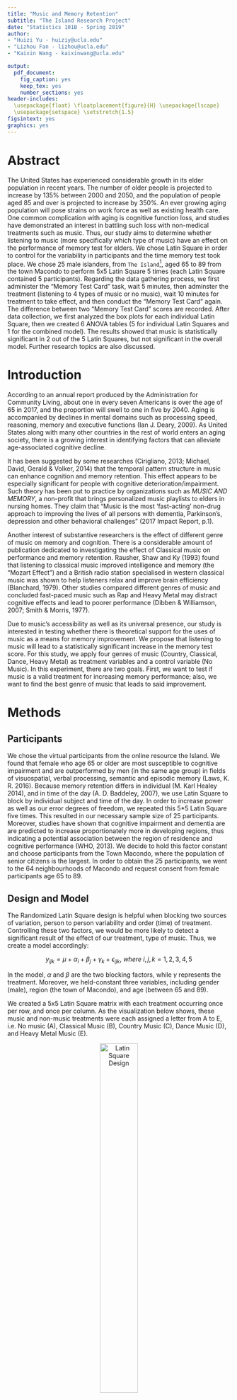 ```yaml
---
title: "Music and Memory Retention"
subtitle: "The Island Research Project"
date: "Statistics 101B - Spring 2019"
author: 
- "Huizi Yu - huiziy@ucla.edu"
- "Lizhou Fan - lizhou@ucla.edu"
- "Kaixin Wang - kaixinwang@ucla.edu"

output:
  pdf_document:
    fig_caption: yes
    keep_tex: yes
    number_sections: yes
header-includes: 
  \usepackage{float} \floatplacement{figure}{H} \usepackage{lscape}
  \usepackage{setspace} \setstretch{1.5}
figsintext: yes
graphics: yes
---
```


\begin{singlespace}
\tableofcontents
\end{singlespace}
\newpage

# Abstract

The United States has experienced considerable growth in its elder population in recent years. The number of older people is projected to increase by 135% between 2000 and 2050, and the population of people aged 85 and over is projected to increase by 350%. An ever growing aging population will pose strains on work force as well as existing health care. One common complication with aging is cognitive function loss, and studies have demonstrated an interest in battling such loss with non-medical treatments such as music. Thus, our study aims to determine whether listening to music (more specifically which type of music) have an effect on the performance of memory test for elders. We chose Latin Square in order to control for the variability in participants and the time memory test took place. We chose 25 male islanders, from `The Island`[^1], aged 65 to 89 from the town Macondo to perform 5x5 Latin Square 5 times (each Latin Square contained 5 participants). Regarding the data gathering process, we first administer the "Memory Test Card" task, wait 5 minutes, then adminster the treatment (listening to 4 types of music or no music), wait 10 minutes for treatment to take effect, and then conduct the "Memory Test Card" again. The difference between two "Memory Test Card" scores are recorded. After data collection, we first analyzed the box plots for each individual Latin Square, then we created 6 ANOVA tables (5 for individual Latin Squares and 1 for the combined model). The results showed that music is statistically significant in 2 out of the 5 Latin Squares, but not significant in the overall model. Further research topics are also discussed. 

# Introduction
  
According to an annual report produced by the Administration for Community Living, about one in every seven Americans is over the age of 65 in 2017, and the proportion will swell to one in five by 2040. Aging is accompanied by declines in mental domains such as processing speed, reasoning, memory and executive functions (Ian J. Deary, 2009). As United States along with many other countries in the rest of world enters an aging society, there is a growing interest in identifying factors that can alleviate age-associated cognitive decline.   

It has been suggested by some researches (Cirigliano, 2013; Michael, David, Gerald & Volker, 2014) that the temporal pattern structure in music can enhance cognition and memory retention. This effect appears to be especially significant for people with cognitive deterioration/impairment. Such theory has been put to practice by organizations such as *MUSIC AND MEMORY*, a non-profit that brings personalized music playlists to elders in nursing homes. They claim that "Music is the most 'fast-acting' non-drug approach to improving the lives of all persons with dementia, Parkinson’s, depression and other behavioral challenges" (2017 Impact Report, p.1). 

Another interest of substantive researchers is the effect of different genre of music on memory and cognition. There is a considerable amount of publication dedicated to investigating the effect of Classical music on performance and memory retention. Rausher, Shaw and Ky (1993) found that listening to classical music improved intelligence and memory (the "Mozart Effect") and a British radio station specialised in western classical music was shown to help listeners relax and improve brain efficiency (Blanchard, 1979). Other studies compared different genres of music and concluded fast-paced music such as Rap and Heavy Metal may distract cognitive effects and lead to poorer performance (Dibben & Williamson, 2007; Smith & Morris, 1977).    

Due to music’s accessibility as well as its universal presence, our study is interested in testing whether there is theoretical support for the uses of music as a means for memory improvement. We propose that listening to music will lead to a statistically significant increase in the memory test score. For this study, we apply four genres of music (Country, Classical, Dance, Heavy Metal) as treatment variables and a control variable (No Music). In this experiment, there are two goals. First, we want to test if music is a valid treatment for increasing memory performance; also, we want to find the best genre of music that leads to said improvement. 

# Methods

## Participants

We chose the virtual participants from the online resource the Island. We found that female who age 65 or older are most susceptible to cognitive impairment and are outperformed by men (in the same age group) in fields of visuospatial, verbal processing, semantic and episodic memory (Laws, K. R. 2016). Because memory retention differs in individual (M. Karl Healey 2014), and in time of the day (A. D. Baddeley, 2007), we use Latin Square to block by individual subject and time of the day. In order to increase power as well as our error degrees of freedom, we repeated this 5*5 Latin Square five times. This resulted in our necessary sample size of 25 participants. Moreover, studies have shown that cognitive impairment and dementia are are predicted to increase proportionately more in developing regions, thus indicating a potential association between the region of residence and cognitive performance (WHO, 2013). We decide to hold this factor constant and choose participants from the Town Macondo, where the population of senior citizens is the largest. In order to obtain the 25 participants, we went to the 64 neighbourhoods of Macondo and request consent from female participants age 65 to 89. 

## Design and Model

The Randomized Latin Square design is helpful when blocking two sources of variation, person to person variability and order (time) of treatment. Controlling these two factors, we would be more likely to detect a significant result of the effect of our treatment, type of music. Thus, we create a model accordingly:

$$y_{ijk} = \mu + \alpha_{i} + \beta_{j} + \gamma_{k} + \epsilon_{ijk},\ where\  i, j, k = 1, 2, 3, 4, 5$$

In the model, $\alpha$ and $\beta$ are the two blocking factors, while $\gamma$ represents the treatment. Moreover, we held-constant three variables, including gender (male), region (the town of Macondo), and age (between 65 and 89).


We created a 5x5 Latin Square matrix with each treatment occurring once per row, and once per column. As the visualization below shows, these music and non-music treatments were each assigned a letter from A to E, i.e. No music (A), Classical Music (B), Country Music (C), Dance Music (D), and Heavy Metal Music (E).

<center>

![Latin Square Design](Square.png){width=45%}

</center>

Then we created 5 replicates of the 5x5 Latin Square. To make a complete random Latin-square design, we implemented the random assignment method to shuffle the rows and columns. Using R, we assigned the numbers from 1 to 25 to the 25 participants and generated a random sequence (A) of number from 1 to 25 (`set.seed(100000)`). Then we generated a random sequence (B) of 1 to 5 (`set.seed(100000)`). We assigned the participants indexed with the first five number of sequence A to the Latin Square replicate indexed with the first number in sequence B and the next five in A to the second number in B, etc. Finally, we randomly permuted the columns, randomly permute the rows, and then assign the treatments to the Latin letters in a random fashion. We ensured each treatment occur once in each row and each column.

## Instrument

To conduct the study, we selected our participants from the Island to gather our sample on the open platform The Island. To measure music’s’ effects on memory of the simulated islanders on The Island, we used the different genres of music under the “Music” task to assign treatment at designated time and to record performance of “Memory Test Card”. Measurement errors were introduced and tolerated in the study as the time of measurement cannot be exact (e.g., 9 am sharp), i.e. we allowed small measuring errors since it would not have significant impact on our final result. As the data collection process of this project is highly collocative, we used Google Sheet to record data collected on the Island. For data analysis and data visualization, we used R and its related packages and worded on the IDE of RStudio. 

## Procedure

For each Latin Square, we first measured the performance of “Memory Test Card”, then waited for 5 minutes. Then, we assigned treatments according to the randomized diagram; after the music treatment finishes, we waited 10 minutes before performing the second “Memory Test Card”. We replicated this process for all 5 Latin Squares and recorded the results into the Google Sheet.

## Data Analysis

Using R, we conducted an ANOVA test on the data. We first loaded the data into R and used aov() function to analyze if there is any difference among the effects of different genre of music on memory retention among the 5 Latin Squares in the gathered data. In this process, we obtained the degrees of freedom, sum of squares and mean sum of squares for row and column blocks, the treatment, and their F and p-values in the summary tables. Finally, we conducted a Tukey HSD analysis to see how some certain variations by treatment predictor can be explained. The result data structure is shown below.

```r
library(pander)
table <- read.csv("ProjectData.csv")
data <- table[, 1:9]
data$ID <- as.factor(data$ID)
table <- data[, 1:6]

knitr::kable(head(table, 5), caption = "Structure of data collected - Latin Square 1")
```

# Results

## Box Plots

**Boxplot for each individual Latin Square:** 

The median is represented by the black bar in the middle, where the “box” depicts the 1st and 3rd quantiles. Potential outliers are displayed as black circles.

```r
# Boxplot for each square:
par(mfrow = c(2,2))
table1 <- table[1:25, ]
table2 <- table[26:50, ]
table3 <- table[51:75, ]
table4 <- table[76:100, ]
table5 <- table[101:125, ]
boxplot(difference ~ treatment, data = table1, main = "Latin Square 1", col = as.integer(table1$treatment) + 1, xlab = "treatment", ylab = "difference", names = c("Empty", "Classical", "Country", "Dance", "Heavy Metal"), cex.axis = 0.55)
boxplot(difference ~ treatment, data = table2, main = "Latin Square 2", col = as.integer(table2$treatment) + 1, xlab = "treatment", ylab = "difference", names = c("Empty", "Classical", "Country", "Dance", "Heavy Metal"), cex.axis = 0.55)
```

```r
par(mfrow = c(2,2))
boxplot(difference ~ treatment, data = table3, main = "Latin Square 3", col = as.integer(table3$treatment) + 1, xlab = "treatment", ylab = "difference", names = c("Empty", "Classical", "Country", "Dance", "Heavy Metal"), cex.axis = 0.55)
boxplot(difference ~ treatment, data = table4, main = "Latin Square 4", col = as.integer(table4$treatment) + 1, xlab = "treatment", ylab = "difference", names = c("Empty", "Classical", "Country", "Dance", "Heavy Metal"), cex.axis = 0.55)
```

```r
par(mfrow = c(2,2))
boxplot(difference ~ treatment, data = table5, main = "Latin Square 5", col = as.integer(table5$treatment) + 1, xlab = "treatment", ylab = "difference", names = c("Empty", "Classical", "Country", "Dance", "Heavy Metal"), cex.axis = 0.55)
```

**Boxplot for all five Latin Squares combined:** 

The median is represented by the black bar in the middle, where the “box” depicts the 1st and 3rd quantiles. Potential outliers are displayed as black circles.

```r
# Boxplot for all Latin Squares:
boxplot(difference ~ treatment, data = table, main = "All Latin Squares", col = as.integer(table$treatment) + 1, xlab = "treatment", ylab = "difference", names = c("Empty", "Classical", "Country", "Dance", "Heavy Metal"), cex.axis = 0.75)
```

We began our exploratory data analysis by looking at the boxplots for each Latin Square and the boxplot for all five Latin Squares combined. We observe no significant difference in the mean of 5 music treatments in Latin square 2, 3 and 4. In Latin square 1 and 5, there appears to be a larger disparity between treatments. The boxplot for combined model showed no significant difference in mean for each treatment either. We proceed to ANOVA for further analysis. 

## Analysis of Variance (ANOVA)

We divided our analysis of variance (ANOVA) into two sections: 

**Part 1: ANOVA of five individual Latin Squares:**

```r
# ANOVA for before ~ ID + time
anova_before <- aov(before ~ ID + time, data = table)

# ANOVA for all five Latin Squares
anova <- aov(difference ~ treatment + ID + time, data = table)

table1 <- table[1:25, ]
table2 <- table[26:50, ]
table3 <- table[51:75, ]
table4 <- table[76:100, ]
table5 <- table[101:125, ]

# ANOVA for individual Latin Square:
anova1 <- aov(difference ~ treatment + ID + time, data = table1)
anova2 <- aov(difference ~ treatment + ID + time, data = table2)
anova3 <- aov(difference ~ treatment + ID + time, data = table3)
anova4 <- aov(difference ~ treatment + ID + time, data = table4)
anova5 <- aov(difference ~ treatment + ID + time, data = table5)
```

**Latin Square 1:**

`r pander(summary(anova1), caption = "Analysis of Variance Table for Latin Square 1", split.table = Inf)`

**Latin Square 2:**

`r pander(summary(anova2), caption = "Analysis of Variance Table for Latin Square 2", split.table = Inf)`

**Latin Square 3:**

`r pander(summary(anova3), caption = "Analysis of Variance Table for Latin Square 3", split.table = Inf)`

**Latin Square 4:**

`r pander(summary(anova4), caption = "Analysis of Variance Table for Latin Square 4", split.table = Inf)`

**Latin Square 5:**

`r pander(summary(anova5), caption = "Analysis of Variance Table for Latin Square 5", split.table = Inf)`

**Part II: ANOVA for all five Latin Squares**:

`r pander(summary(anova), caption = "Analysis of Variance Table for five Latin Squares", split.table = Inf)`

The ANOVA tables show that treatment is not significant in Latin Squares 2,3,4. The p-values are 0.45, 0.459, 0.199 and 0.426 respectively, which are higher than the critical value of 0.05. Thus, we cannot conclude that there is a relationship between Music treatment and change in Memory Test performance. However, for Latin square 1 and 5, we can see significant p-values for treatment: 0.0012 and 0.02564. Next, we combine the five Latin Squares together to test the overall significance. Unfortunately, treatment was not significant in the combined model (p-value of 0.2849). 

## Multiple groups comparison

```r
par(mfrow = c(2,2))
plot(TukeyHSD(anova1, "treatment"), las = 1, col = "brown", cex.axis = 0.6)
title(sub = "Latin Square 1", cex = 0.8)
plot(TukeyHSD(anova5, "treatment"), las = 1, col = "brown", cex.axis = 0.6)
title(sub = "Latin Square 5", cex = 0.8)
```

Finding treatment significant in Latin square 1 and 5, we proceed to conducting post-hoc TukeyHSD test to investigate which two music genres lead to statistically different changes in memory performance. From the plot for Latin Square 1, the two confidence intervals for pairwise comparison for "Country Music and Classical Music", and for "Heavy Metal Music and Classical Music” do not contain 0. This indicates that for Latin square 1, the mean of Country Music and Classical Music are statistically significant, as well as the mean of Heavy Metal Music and Classical Music. However, in Latin square 5, all pairwise comparison intervals contain 0. Thus, we conclude for Latin Square 5, none of the 5 treatment means are statistically different from each other.

## Residual Diagnostics

```r
par(mfrow = c(2,2))
plot(anova)
```

Based on the residuals vs. fitted values plot, there is no certain pattern in the graph, and the average value of error terms is mostly around zero. This indicates that the assumption of independent error terms with average value of zero is satisfied. Based on the normal QQ-plot, we observe that most of the data points are around the 45-degree line through the origin. This indicates that the assumption of normally distributed error terms is mostly satisfied. Based on the $\sqrt{standardized\ residuals}$ vs. fitted values plot, we observe that there is no obvious trend in the value of $\sqrt{standardized\ residuals}$. This indicates that the assumption of constant variance of error terms is also mostly satisfied.

# Discussion

Using a complete random 5 times 5 Latin-square design with 5 replicates, we collected data from 25 male islanders. After running our selected tests on them, we did a bunch of analysis accordingly. We used box-plot for exploration. Although there is no significant difference among the mean of 5 music treatments in Latin square 2,3 and 4, In Latin square 1 and 5, there seems to exist a larger disparity between treatments. Therefore, we further our study using ANOVA which demonstrated significant results of Latin square 1 and 5 and confirmed our finding in the explorative analysis. 

The next step of our analysis, the multiple groups comparison, allowed us to further investigate which two music genres lead to statistically different changes in memory performance. As the line plots indicated, both the mean of Country Music and Classical Music and the mean of Heavy Metal Music and Classical Music are significantly effective on the change of memory test performance. Also, after checking the assumptions of our linear model of , we then conclude that our model, $y_{ijk} = \mu + \alpha_{i} + \beta_{j} + \gamma_{k} + \epsilon_{ijk},\ where\  i, j, k = 1, 2, 3, 4, 5$, in which $\alpha$ and $\beta$ are the two blocking factors and $\gamma$ represents the treatment, is valid. 

However, our results showed that there is limited evidence supporting music's significance in affecting memory test score. This coincides with the current controversial view on music's effectiveness in improving memory. There are a few drawbacks in our design that might compromise the results. The Latin Square design we employed does not assume interaction between the rows, columns and the treatment factor. However, it maybe possible that some individuals performed better in memory test at specific time of the day. Moreover, although literature supported that memory performance differs at different times of the day, it is not a significant blocking factor in our model. As a result, choosing another blocking factor may render treatment more significant. Another potential aspect that may influence our result is the islanders' ability to learn the Memory Test as the same test is repeated 5 times throughout the day. 

# Conclusion

It is widely acknowledged that the memory problem, as one of the main mental domain issues, is related to human aging and cognitive function loss is a serious complication facing the aging US society. With a shrinking workforce as the elders are unable to perform routine tasks, the economy is likely suffer. Additional strains might be placed on the health care system. Through our research, we aim at testing the effectiveness of non-medical treatment, such as music of different genre, as mediators to age related memory loss. Our results attempt to support or refute the idea of using some certain genre of music as a potential non-medical treatment for memory loss problems for senior citizens.

To discuss the problem of our research and the possible further steps, we visualized the the age distribution of 25 senior male islanders that we sampled during the experiment. As the bar plot of the distribution shows, two points are clear. For age distribution, most of the senior male islanders have the age between 65 to 80 years old. Also, we primarily focus on the investigation of male. 

```r
par(mfrow = c(2,2))
hist(data$age[!is.na(data$age)], main = "Age distribution of 25 islanders", col = "cyan", xlab = "age")
barplot(table(data$Favorite.Music[data$Favorite.Music != "", drop = T]), main = "Favorite music of 25 islanders", col = "cyan", xlab = "music type", names = c("classical", "country", "dance"))
```

Since we are able to easily access the females on the island, we can choose to sample female senior islanders in the experiment. In further studies, we consider sample senior female islanders to investigate whether music has effects on memory for them. It would also be helpful to further investigate a larger range of age. It is important to notice that, we accept individual variances, as the latin-square design can handle them. To increase power, we would also like to repeat our experiment with more Latin Squares and more samples. 

After conducting the experiment on the Island, we also sent out a post-experiment survey to the selected 25 islanders. The purpose of this survey is to see which type of music is the islander's favorite, among all four types of music (classical, country, dance and heavy metal music). The result of the survey is shown as below. For their favorite music types, most of the islanders sampled prefer listening to classical music, while a small portion of the islanders prefer country and dance music. One important observation is that none of the 25 islanders we sampled prefer listening to heavy metal music, which may be closely connected with results.

\newpage 

# References

## Journal References

(1) [`Music And The Brain`](https://www.scientificamerican.com/article/music-and-the-brain-2006-09/), Norman M. Weinberger. *Scientific American*, September 1, 2006.
(2) [`Music Moves Brain to Pay Attention`](https://med.stanford.edu/news/all-news/2007/07/music-moves-brain-to-pay-attention-stanford-study-finds.html), Mitzi Baker. *Stanford Medicine News Center*, August 1, 2007.
(3) [`This is Your Brain on Music`](https://www.cnn.com/2013/04/15/health/brain-music-research/index.html), Elizabeth Landau. *CNN*, January 23, 2018.
(4) [`Music and health`](https://www.health.harvard.edu/staying-healthy/music-and-health), *Harvard Medical School*, July 2011.
(5) [`Individual Differences in Learning and Memory`](https://www.encyclopedia.com/psychology/encyclopedias-almanacs-transcripts-and-maps/individual-differences-learning-and-memory). *Encyclopedia*, 2014.

## Publication References

(1) [`A neuropsychological investigation of music, emotion, and autobiographical memory`](https://search.proquest.com/docview/1701283142?pq-origsite=summon&accountid=14512), Belfi, Amy Meredith. *University of Iowa*, 2015. 
(2) [`Music in the brain: Differences between musicians and non-musicians`](https://search.proquest.com/docview/304910597?pq-origsite=summon&accountid=14512), Orlando, Julie. *University of Northern British Columbia (Canada)*, 2006. 
(3) [`Music for the Mind: A Study Into Musical Preferences, Personality Traits and Memory Retention`](https://search.proquest.com/docview/2083960675?accountid=14512), Rogers, Rhiannon. *Western Sydney University (Australia)*, 2018. 
(4) [`Music and cognitive abilities: A look at the Mozart Effect`](https://search.proquest.com/docview/305228684?pq-origsite=summon&accountid=14512), Bressler, Randy A. *The Chicago School of Professional Psychology*, 2003. 
(5) [`Music and the Brain`](https://www.sciencedirect.com/science/article/pii/S1878875010001129), Edward R. Laws, Jr. *Harvard University*, 2010. 
(6) [`The effect of music genre on a memory task`](https://scholar.utc.edu/cgi/viewcontent.cgi?article=1214&context=mps), Bugter, Darragh & Carden, Randy. *Trevecca Nazarene University*, 2012.
(7) [`Individual Differences in Memory Search and Their Relation to Intelligence`](http://memory.psych.upenn.edu/files/pubs/HealEtal14.pdf), M. Karl Healey. *University of Pennsylvania*, 2014.
(8) [`Memory and time of day`](https://journals.sagepub.com/doi/10.1080/14640747008401939), A. D. Baddeley, J. E. Hatter, Denise Scott & Aileen Snashall. *Quarterly Journal of Experimental Psychology*, 1970.
(9) [`The effect of music genre on a memory task`](https://scholar.utc.edu/mps/vol17/iss2/14), Bugter, Darragh and Carden, Randy. *Modern Psychological Studies, Vol. 17, No.2, Article 14*, 2012. 
(10) [`Music mnemonics aid Verbal Memory and Induce Learning – Related Brain Plasticity in Multiple Sclerosis`](https://www.frontiersin.org/articles/10.3389/fnhum.2014.00395/full), Thaut, Michael & Peterson, David & C McIntosh, Gerald & Hömberg, Volker. *Frontiers in human neuroscience*, 2014.
(11) [`Key Components of the Mozart Effect`](https://journals.sagepub.com/doi/10.2466/pms.1998.86.3.835), Frances H. Rauscher & Gordon L. Shaw. *University of Wiscomin, Osbkosb* & *University of California, Irvine*, 1998.


[^1]: [`The Island: http://island.maths.uq.edu.au`](http://island.maths.uq.edu.au)
[^2]: [`The Island: http://island.maths.uq.edu.au`](http://island.maths.uq.edu.au)
